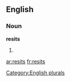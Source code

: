 
==English==

===Noun===
'''resits'''

# {{plural of|[[resit]]}}

[[Category:English plurals]]

[[ar:resits]]
[[fr:resits]]